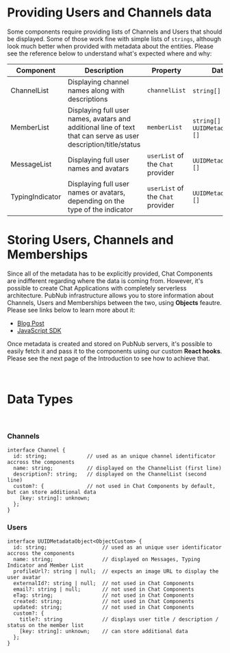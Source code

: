 
<Meta title="Introduction/Metadata" />

# Providing Users and Channels data

Some components require providing lists of Channels and Users that should be displayed. Some of those work fine with simple lists of `strings`, although look much better when provided with metadata about the entities. Please see the reference below to understand what's expected where and why:

| Component | Description | Property | Data type (see below) |
| --------- | ----------- | -------- | --------- |
| ChannelList | Displaying channel names along with descriptions | `channelList` | `string[]` or `Channel[]` |
| MemberList | Displaying full user names, avatars and additional line of text that can serve as user description/title/status | `memberList` | `string[]` or `UUIDMetadataObject<ObjectCustom>[]` |
| MessageList| Displaying full user names and avatars | `userList` of the `Chat` provider | `UUIDMetadataObject<ObjectCustom>[]` |
| TypingIndicator | Displaying full user names or avatars, depending on the type of the indicator | `userList` of the `Chat` provider | `UUIDMetadataObject<ObjectCustom>[]` |


# Storing Users, Channels and Memberships

Since all of the metadata has to be explicitly provided, Chat Components are indifferent regarding where the data is coming from. However, it's possible to create Chat Applications with completely serverless architecture. PubNub infrastructure allows you to store information about Channels, Users and Memberships between the two, using **Objects** feautre. Please see links below to learn more about it:

- [Blog Post](https://www.pubnub.com/blog/introducing-objects-v2-store-for-user-and-channel-metadata/)
- [JavaScript SDK](https://www.pubnub.com/docs/sdks/javascript/api-reference/objects)

Once metadata is created and stored on PubNub servers, it's possible to easily fetch it and pass it to the components using our custom **React hooks**. Please see the next page of the Introduction to see how to achieve that.

<br/>

# Data Types

<br/>

### Channels

```
interface Channel {
  id: string;             // used as an unique channel identificator accross the components
  name: string;           // displayed on the ChannelList (first line)
  description?: string;   // displayed on the ChannelList (second line)
  custom?: {              // not used in Chat Components by default, but can store additional data
    [key: string]: unknown;
  };
}
```

### Users

```
interface UUIDMetadataObject<ObjectCustom> {
  id: string;                  // used as an unique user identificator accross the components
  name: string;                // displayed on Messages, Typing Indicator and Member List
  profileUrl?: string | null;  // expects an image URL to display the user avatar
  externalId?: string | null;  // not used in Chat Components
  email?: string | null;       // not used in Chat Components
  eTag: string;                // not used in Chat Components
  created: string;             // not used in Chat Components
  updated: string;             // not used in Chat Components
  custom?: {
    title?: string             // displays user title / description / status on the member list
    [key: string]: unknown;    // can store additional data
  };
}

```
